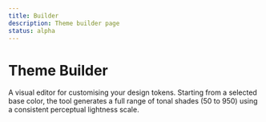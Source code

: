 ```yaml
---
title: Builder
description: Theme builder page
status: alpha
---
```


# Theme Builder

A visual editor for customising your design tokens.
Starting from a selected base color, the tool generates a full range of tonal shades (50 to 950) using a consistent perceptual lightness scale.

<ThemeBuilder />
